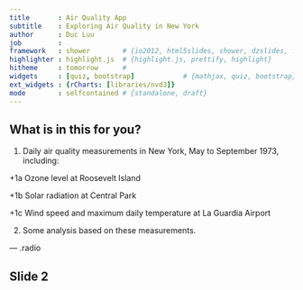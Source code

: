 ```yaml
---
title       : Air Quality App
subtitle    : Exploring Air Quality in New York
author      : Duc Luu
job         : 
framework   : shower        # {io2012, html5slides, shower, dzslides, ...}
highlighter : highlight.js  # {highlight.js, prettify, highlight}
hitheme     : tomorrow      # 
widgets     : [quiz, bootstrap]            # {mathjax, quiz, bootstrap}
ext_widgets : {rCharts: [libraries/nvd3]}
mode        : selfcontained # {standalone, draft}
---
```


## What is in this for you?
1. Daily air quality measurements in New York, May to September 1973, including:
  
  +1a Ozone level at Roosevelt Island
  
  +1b Solar radiation at Central Park
  
  +1c Wind speed and maximum daily temperature at La Guardia Airport

2. Some analysis based on these measurements.

--- .radio 

## Slide 2




